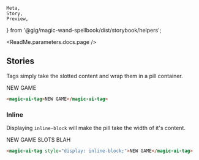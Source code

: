     Meta,
    Story,
    Preview,
} from '@gig/magic-wand-spellbook/dist/storybook/helpers';

<Meta title="UI Kit|Tag" />

<ReadMe.parameters.docs.page />

## Stories

Tags simply take the slotted content and wrap them in a pill container.

<Preview>
    <Story name="Default">
        <magic-ui-tag>NEW GAME</magic-ui-tag>
    </Story>
</Preview>

```html
<magic-ui-tag>NEW GAME</magic-ui-tag>
```

### Inline

Displaying `inline-block` will make the pill take the width of it's content.

<Preview>
    <Story name="Inline">
        <div>
            <magic-ui-tag style={{ display: 'inline-block' }}>
                NEW GAME
            </magic-ui-tag>
            <magic-ui-tag style={{ display: 'inline-block' }}>
                SLOTS
            </magic-ui-tag>
            <magic-ui-tag style={{ display: 'inline-block' }}>
                BLAH
            </magic-ui-tag>
        </div>
    </Story>
</Preview>

```html
<magic-ui-tag style="display: inline-block;">NEW GAME</magic-ui-tag>
```
